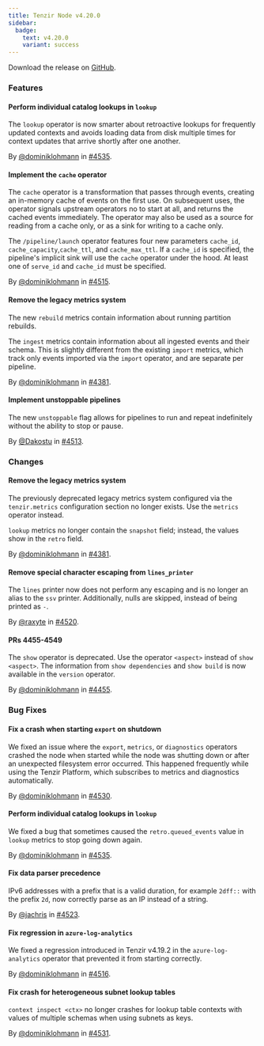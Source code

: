```yaml
---
title: Tenzir Node v4.20.0
sidebar:
  badge:
    text: v4.20.0
    variant: success
---
```


Download the release on [GitHub](https://github.com/tenzir/tenzir/releases/tag/v4.20.0).

### Features

#### Perform individual catalog lookups in `lookup`

The `lookup` operator is now smarter about retroactive lookups for frequently
updated contexts and avoids loading data from disk multiple times for context
updates that arrive shortly after one another.

By [@dominiklohmann](https://github.com/dominiklohmann) in [#4535](https://github.com/tenzir/tenzir/pull/4535).

#### Implement the `cache` operator

The `cache` operator is a transformation that passes through events, creating an
in-memory cache of events on the first use. On subsequent uses, the operator
signals upstream operators no to start at all, and returns the cached events
immediately. The operator may also be used as a source for reading from a cache
only, or as a sink for writing to a cache only.

The `/pipeline/launch` operator features four new parameters `cache_id`,
`cache_capacity`,`cache_ttl`, and `cache_max_ttl`. If a `cache_id` is specified,
the pipeline's implicit sink will use the `cache` operator under the hood. At
least one of `serve_id` and `cache_id` must be specified.

By [@dominiklohmann](https://github.com/dominiklohmann) in [#4515](https://github.com/tenzir/tenzir/pull/4515).

#### Remove the legacy metrics system

The new `rebuild` metrics contain information about running partition rebuilds.

The `ingest` metrics contain information about all ingested events and their
schema. This is slightly different from the existing `import` metrics, which
track only events imported via the `import` operator, and are separate per
pipeline.

By [@dominiklohmann](https://github.com/dominiklohmann) in [#4381](https://github.com/tenzir/tenzir/pull/4381).

#### Implement unstoppable pipelines

The new `unstoppable` flag allows for pipelines to run and repeat indefinitely
without the ability to stop or pause.

By [@Dakostu](https://github.com/Dakostu) in [#4513](https://github.com/tenzir/tenzir/pull/4513).

### Changes

#### Remove the legacy metrics system

The previously deprecated legacy metrics system configured via the
`tenzir.metrics` configuration section no longer exists. Use the `metrics`
operator instead.

`lookup` metrics no longer contain the `snapshot` field; instead, the values
show in the `retro` field.

By [@dominiklohmann](https://github.com/dominiklohmann) in [#4381](https://github.com/tenzir/tenzir/pull/4381).

#### Remove special character escaping from `lines_printer`

The `lines` printer now does not perform any escaping and is no longer an alias to
the `ssv` printer. Additionally, nulls are skipped, instead of being printed
as `-`.

By [@raxyte](https://github.com/raxyte) in [#4520](https://github.com/tenzir/tenzir/pull/4520).

#### PRs 4455-4549

The `show` operator is deprecated. Use the operator `<aspect>` instead of `show
<aspect>`. The information from `show dependencies` and `show build` is now
available in the `version` operator.

By [@dominiklohmann](https://github.com/dominiklohmann) in [#4455](https://github.com/tenzir/tenzir/pull/4455).

### Bug Fixes

#### Fix a crash when starting `export` on shutdown

We fixed an issue where the `export`, `metrics`, or `diagnostics` operators
crashed the node when started while the node was shutting down or after an
unexpected filesystem error occurred. This happened frequently while using the
Tenzir Platform, which subscribes to metrics and diagnostics automatically.

By [@dominiklohmann](https://github.com/dominiklohmann) in [#4530](https://github.com/tenzir/tenzir/pull/4530).

#### Perform individual catalog lookups in `lookup`

We fixed a bug that sometimes caused the `retro.queued_events` value in `lookup`
metrics to stop going down again.

By [@dominiklohmann](https://github.com/dominiklohmann) in [#4535](https://github.com/tenzir/tenzir/pull/4535).

#### Fix data parser precedence

IPv6 addresses with a prefix that is a valid duration, for example `2dff::` with
the prefix `2d`, now correctly parse as an IP instead of a string.

By [@jachris](https://github.com/jachris) in [#4523](https://github.com/tenzir/tenzir/pull/4523).

#### Fix regression in `azure-log-analytics`

We fixed a regression introduced in Tenzir v4.19.2 in the `azure-log-analytics`
operator that prevented it from starting correctly.

By [@dominiklohmann](https://github.com/dominiklohmann) in [#4516](https://github.com/tenzir/tenzir/pull/4516).

#### Fix crash for heterogeneous subnet lookup tables

`context inspect <ctx>` no longer crashes for lookup table contexts with
values of multiple schemas when using subnets as keys.

By [@dominiklohmann](https://github.com/dominiklohmann) in [#4531](https://github.com/tenzir/tenzir/pull/4531).

